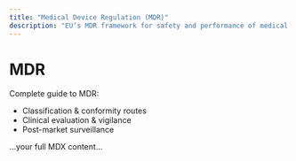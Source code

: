 ```yaml
---
title: "Medical Device Regulation (MDR)"
description: "EU’s MDR framework for safety and performance of medical devices."
---
```


# MDR

Complete guide to MDR:  
- Classification & conformity routes  
- Clinical evaluation & vigilance  
- Post-market surveillance  

…your full MDX content…
